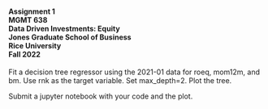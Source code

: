 #### Assignment 1<br>MGMT 638<br>Data Driven Investments: Equity<br>Jones Graduate School of Business<br>Rice University<br>Fall 2022

Fit a decision tree regressor using the 2021-01 data for roeq, mom12m, and bm.  Use rnk as the target variable.  Set max_depth=2.  Plot the tree.

Submit a jupyter notebook with your code and the plot.